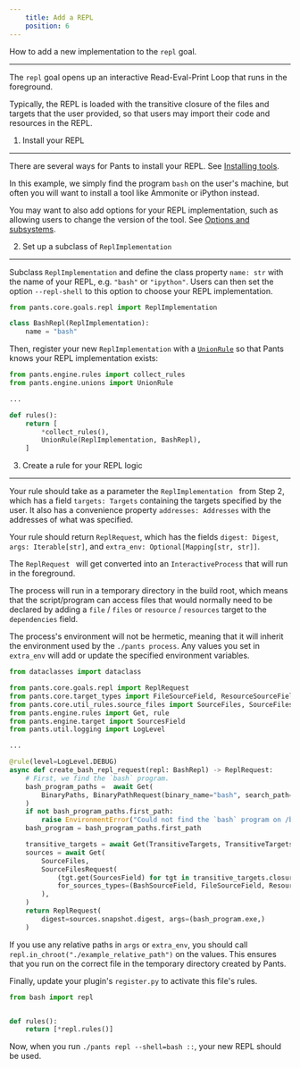 ```yaml
---
    title: Add a REPL
    position: 6
---
```


How to add a new implementation to the `repl` goal.

---

The `repl` goal opens up an interactive Read-Eval-Print Loop that runs in the foreground.

Typically, the REPL is loaded with the transitive closure of the files and targets that the user provided, so that users may import their code and resources in the REPL.

1. Install your REPL

---

There are several ways for Pants to install your REPL. See [Installing tools](../the-rules-api/installing-tools.mdx).

In this example, we simply find the program `bash` on the user's machine, but often you will want to install a tool like Ammonite or iPython instead.

You may want to also add options for your REPL implementation, such as allowing users to change the version of the tool. See [Options and subsystems](../the-rules-api/options-and-subsystems.mdx).

2. Set up a subclass of `ReplImplementation`

---

Subclass `ReplImplementation` and define the class property `name: str` with the name of your REPL, e.g. `"bash"` or `"ipython"`. Users can then set the option `--repl-shell` to this option to choose your REPL implementation.

```python
from pants.core.goals.repl import ReplImplementation

class BashRepl(ReplImplementation):
    name = "bash"
```

Then, register your new `ReplImplementation` with a [`UnionRule`](<../the-rules-api/union-rules-(advanced).mdx>) so that Pants knows your REPL implementation exists:

```python
from pants.engine.rules import collect_rules
from pants.engine.unions import UnionRule

...

def rules():
    return [
      	*collect_rules(),
        UnionRule(ReplImplementation, BashRepl),
    ]
```

3. Create a rule for your REPL logic

---

Your rule should take as a parameter the `ReplImplementation ` from Step 2, which has a field `targets: Targets` containing the targets specified by the user. It also has a convenience property `addresses: Addresses` with the addresses of what was specified.

Your rule should return `ReplRequest`, which has the fields `digest: Digest`, `args: Iterable[str]`, and `extra_env: Optional[Mapping[str, str]]`.

The `ReplRequest ` will get converted into an `InteractiveProcess` that will run in the foreground.

The process will run in a temporary directory in the build root, which means that the script/program can access files that would normally need to be declared by adding a `file` / `files` or `resource` / `resources` target to the `dependencies` field.

The process's environment will not be hermetic, meaning that it will inherit the environment used by the `./pants process`. Any values you set in `extra_env` will add or update the specified environment variables.

```python
from dataclasses import dataclass

from pants.core.goals.repl import ReplRequest
from pants.core.target_types import FileSourceField, ResourceSourceField
from pants.core.util_rules.source_files import SourceFiles, SourceFilesRequest
from pants.engine.rules import Get, rule
from pants.engine.target import SourcesField
from pants.util.logging import LogLevel

...

@rule(level=LogLevel.DEBUG)
async def create_bash_repl_request(repl: BashRepl) -> ReplRequest:
    # First, we find the `bash` program.
    bash_program_paths =  await Get(
        BinaryPaths, BinaryPathRequest(binary_name="bash", search_path=("/bin", "/usr/bin")),
    )
    if not bash_program_paths.first_path:
        raise EnvironmentError("Could not find the `bash` program on /bin or /usr/bin.")
    bash_program = bash_program_paths.first_path

    transitive_targets = await Get(TransitiveTargets, TransitiveTargetsRequest(request.addresses))
    sources = await Get(
        SourceFiles,
        SourceFilesRequest(
            (tgt.get(SourcesField) for tgt in transitive_targets.closure),
            for_sources_types=(BashSourceField, FileSourceField, ResourceSourceField),
        ),
    )
    return ReplRequest(
        digest=sources.snapshot.digest, args=(bash_program.exe,)
    )

```

If you use any relative paths in `args` or `extra_env`, you should call `repl.in_chroot("./example_relative_path")` on the values. This ensures that you run on the correct file in the temporary directory created by Pants.

Finally, update your plugin's `register.py` to activate this file's rules.

```python title="pants-plugins/bash/register.py"
from bash import repl


def rules():
    return [*repl.rules()]
```

Now, when you run `./pants repl --shell=bash ::`, your new REPL should be used.
